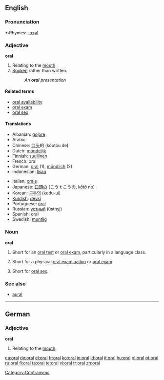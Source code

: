 ==English==

===Pronunciation===
*:Rhymes: [[Rhymes:English:-ɔːrəl|-ɔːrəl]]

[[Category:Contranyms]]

===Adjective===
'''oral'''

# Relating to the [[mouth]].
# [[spoken|Spoken]] rather than written.
#:''An '''oral''' presentation''

====Related terms====
*[[oral availability]]
*[[oral exam]]
*[[oral sex]]

====Translations====
{{trans-top}}
*Albanian: [[gojore]]
*Arabic: {{Arab|[[شفهي]]}} {{IPAchar|(šáfahi)}}
*Chinese: [[口头]]的 (kǒutóu de)
*Dutch: [[mondelijk]]
*Finnish: [[suullinen]]
*French: oral
*German: [[oral]] (1), [[mündlich]] (2)
*Indonesian: [[lisan]]
{{trans-mid}}
*Italian: [[orale]]
*Japanese: [[口頭の]] (こうｔこうの, kōtō no)
*Korean: [[구두의]] (kudu-ui)
*[[Kurdish]]: [[devkî]]
*Portuguese: [[oral#Portuguese|oral]]
*Russian: [[устный]] (ústnyj)
*Spanish: oral
*Swedish: [[muntlig]]
{{trans-bottom}}

===Noun===
'''oral'''

# {{countable}} Short for an [[oral test]] or [[oral exam]], particularly in a language class.
# {{countable}} Short for a physical [[oral examination]] or [[oral exam]].
# {{uncountable}} Short for [[oral sex]].

===See also===
*[[aural]]

----

==German==
===Adjective===
'''oral'''

# Relating to the [[mouth]].

[[ca:oral]]
[[de:oral]]
[[el:oral]]
[[fr:oral]]
[[ko:oral]]
[[io:oral]]
[[id:oral]]
[[it:oral]]
[[hu:oral]]
[[pl:oral]]
[[pt:oral]]
[[ru:oral]]
[[fi:oral]]
[[ta:oral]]
[[te:oral]]
[[vi:oral]]
[[tr:oral]]
[[zh:oral]]